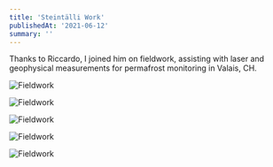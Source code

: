 ```yaml
---
title: 'Steintälli Work'
publishedAt: '2021-06-12'
summary: ''
---
```


Thanks to Riccardo, I joined him on fieldwork, assisting with laser and geophysical measurements for permafrost monitoring in Valais, CH.

![Fieldwork](/images/steintälli/stonetälli_w-21.webp)

![Fieldwork](/images/steintälli/stonetälli_w-30.webp)

![Fieldwork](/images/steintälli/stonetälli_w-32.webp)

![Fieldwork](/images/steintälli/stonetälli_w-44.webp)

![Fieldwork](/images/steintälli/stonetälli_w-54.webp)